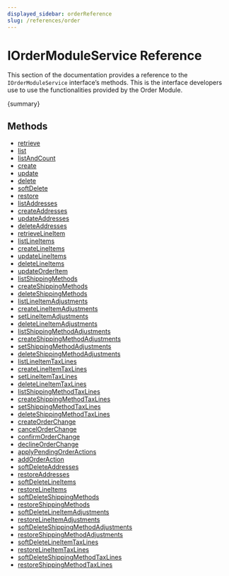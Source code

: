 ```yaml
---
displayed_sidebar: orderReference
slug: /references/order
---
```



# IOrderModuleService Reference

This section of the documentation provides a reference to the `IOrderModuleService` interface’s methods. This is the interface developers use to use the functionalities provided by the Order Module.

&#123;summary&#125;

## Methods

- [retrieve](../../IOrderModuleService/methods/order.IOrderModuleService.retrieve/page.mdx)
- [list](../../IOrderModuleService/methods/order.IOrderModuleService.list/page.mdx)
- [listAndCount](../../IOrderModuleService/methods/order.IOrderModuleService.listAndCount/page.mdx)
- [create](../../IOrderModuleService/methods/order.IOrderModuleService.create/page.mdx)
- [update](../../IOrderModuleService/methods/order.IOrderModuleService.update/page.mdx)
- [delete](../../IOrderModuleService/methods/order.IOrderModuleService.delete/page.mdx)
- [softDelete](../../IOrderModuleService/methods/order.IOrderModuleService.softDelete/page.mdx)
- [restore](../../IOrderModuleService/methods/order.IOrderModuleService.restore/page.mdx)
- [listAddresses](../../IOrderModuleService/methods/order.IOrderModuleService.listAddresses/page.mdx)
- [createAddresses](../../IOrderModuleService/methods/order.IOrderModuleService.createAddresses/page.mdx)
- [updateAddresses](../../IOrderModuleService/methods/order.IOrderModuleService.updateAddresses/page.mdx)
- [deleteAddresses](../../IOrderModuleService/methods/order.IOrderModuleService.deleteAddresses/page.mdx)
- [retrieveLineItem](../../IOrderModuleService/methods/order.IOrderModuleService.retrieveLineItem/page.mdx)
- [listLineItems](../../IOrderModuleService/methods/order.IOrderModuleService.listLineItems/page.mdx)
- [createLineItems](../../IOrderModuleService/methods/order.IOrderModuleService.createLineItems/page.mdx)
- [updateLineItems](../../IOrderModuleService/methods/order.IOrderModuleService.updateLineItems/page.mdx)
- [deleteLineItems](../../IOrderModuleService/methods/order.IOrderModuleService.deleteLineItems/page.mdx)
- [updateOrderItem](../../IOrderModuleService/methods/order.IOrderModuleService.updateOrderItem/page.mdx)
- [listShippingMethods](../../IOrderModuleService/methods/order.IOrderModuleService.listShippingMethods/page.mdx)
- [createShippingMethods](../../IOrderModuleService/methods/order.IOrderModuleService.createShippingMethods/page.mdx)
- [deleteShippingMethods](../../IOrderModuleService/methods/order.IOrderModuleService.deleteShippingMethods/page.mdx)
- [listLineItemAdjustments](../../IOrderModuleService/methods/order.IOrderModuleService.listLineItemAdjustments/page.mdx)
- [createLineItemAdjustments](../../IOrderModuleService/methods/order.IOrderModuleService.createLineItemAdjustments/page.mdx)
- [setLineItemAdjustments](../../IOrderModuleService/methods/order.IOrderModuleService.setLineItemAdjustments/page.mdx)
- [deleteLineItemAdjustments](../../IOrderModuleService/methods/order.IOrderModuleService.deleteLineItemAdjustments/page.mdx)
- [listShippingMethodAdjustments](../../IOrderModuleService/methods/order.IOrderModuleService.listShippingMethodAdjustments/page.mdx)
- [createShippingMethodAdjustments](../../IOrderModuleService/methods/order.IOrderModuleService.createShippingMethodAdjustments/page.mdx)
- [setShippingMethodAdjustments](../../IOrderModuleService/methods/order.IOrderModuleService.setShippingMethodAdjustments/page.mdx)
- [deleteShippingMethodAdjustments](../../IOrderModuleService/methods/order.IOrderModuleService.deleteShippingMethodAdjustments/page.mdx)
- [listLineItemTaxLines](../../IOrderModuleService/methods/order.IOrderModuleService.listLineItemTaxLines/page.mdx)
- [createLineItemTaxLines](../../IOrderModuleService/methods/order.IOrderModuleService.createLineItemTaxLines/page.mdx)
- [setLineItemTaxLines](../../IOrderModuleService/methods/order.IOrderModuleService.setLineItemTaxLines/page.mdx)
- [deleteLineItemTaxLines](../../IOrderModuleService/methods/order.IOrderModuleService.deleteLineItemTaxLines/page.mdx)
- [listShippingMethodTaxLines](../../IOrderModuleService/methods/order.IOrderModuleService.listShippingMethodTaxLines/page.mdx)
- [createShippingMethodTaxLines](../../IOrderModuleService/methods/order.IOrderModuleService.createShippingMethodTaxLines/page.mdx)
- [setShippingMethodTaxLines](../../IOrderModuleService/methods/order.IOrderModuleService.setShippingMethodTaxLines/page.mdx)
- [deleteShippingMethodTaxLines](../../IOrderModuleService/methods/order.IOrderModuleService.deleteShippingMethodTaxLines/page.mdx)
- [createOrderChange](../../IOrderModuleService/methods/order.IOrderModuleService.createOrderChange/page.mdx)
- [cancelOrderChange](../../IOrderModuleService/methods/order.IOrderModuleService.cancelOrderChange/page.mdx)
- [confirmOrderChange](../../IOrderModuleService/methods/order.IOrderModuleService.confirmOrderChange/page.mdx)
- [declineOrderChange](../../IOrderModuleService/methods/order.IOrderModuleService.declineOrderChange/page.mdx)
- [applyPendingOrderActions](../../IOrderModuleService/methods/order.IOrderModuleService.applyPendingOrderActions/page.mdx)
- [addOrderAction](../../IOrderModuleService/methods/order.IOrderModuleService.addOrderAction/page.mdx)
- [softDeleteAddresses](../../IOrderModuleService/methods/order.IOrderModuleService.softDeleteAddresses/page.mdx)
- [restoreAddresses](../../IOrderModuleService/methods/order.IOrderModuleService.restoreAddresses/page.mdx)
- [softDeleteLineItems](../../IOrderModuleService/methods/order.IOrderModuleService.softDeleteLineItems/page.mdx)
- [restoreLineItems](../../IOrderModuleService/methods/order.IOrderModuleService.restoreLineItems/page.mdx)
- [softDeleteShippingMethods](../../IOrderModuleService/methods/order.IOrderModuleService.softDeleteShippingMethods/page.mdx)
- [restoreShippingMethods](../../IOrderModuleService/methods/order.IOrderModuleService.restoreShippingMethods/page.mdx)
- [softDeleteLineItemAdjustments](../../IOrderModuleService/methods/order.IOrderModuleService.softDeleteLineItemAdjustments/page.mdx)
- [restoreLineItemAdjustments](../../IOrderModuleService/methods/order.IOrderModuleService.restoreLineItemAdjustments/page.mdx)
- [softDeleteShippingMethodAdjustments](../../IOrderModuleService/methods/order.IOrderModuleService.softDeleteShippingMethodAdjustments/page.mdx)
- [restoreShippingMethodAdjustments](../../IOrderModuleService/methods/order.IOrderModuleService.restoreShippingMethodAdjustments/page.mdx)
- [softDeleteLineItemTaxLines](../../IOrderModuleService/methods/order.IOrderModuleService.softDeleteLineItemTaxLines/page.mdx)
- [restoreLineItemTaxLines](../../IOrderModuleService/methods/order.IOrderModuleService.restoreLineItemTaxLines/page.mdx)
- [softDeleteShippingMethodTaxLines](../../IOrderModuleService/methods/order.IOrderModuleService.softDeleteShippingMethodTaxLines/page.mdx)
- [restoreShippingMethodTaxLines](../../IOrderModuleService/methods/order.IOrderModuleService.restoreShippingMethodTaxLines/page.mdx)
